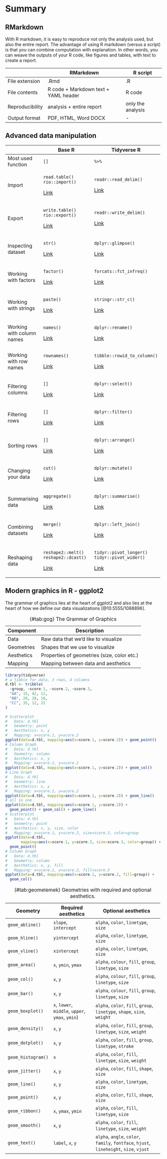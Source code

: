 # Summary

## RMarkdown

With R markdown, it is easy to reproduce not only the analysis used, but also the entire report. The advantage of using R markdown (versus a script) is that you can combine computation with explanation. In other words, you can weave the outputs of your R code, like figures and tables, with text to create a report.

|                 | RMarkdown                            | R script          |
|-----------------|--------------------------------------|-------------------|
| File extension  | .Rmd                                 | .R                |
| File contents   | R code + Markdown text + YAML header | R code            |
| Reproducibility | analysis + entire report             | only the analysis |
| Output format   | PDF, HTML, Word DOCX                 | \-                |

## Advanced data manipulation

+---------------------------+--------------------------------------------------------+------------------------------------------------+
|                           | Base R                                                 | Tidyverse R                                    |
+===========================+========================================================+================================================+
| Most used function        | `[]`                                                   | `%>%`                                          |
+---------------------------+--------------------------------------------------------+------------------------------------------------+
| Import                    | `read.table()` `rio::import()`                         | `readr::read_delim()`                          |
|                           |                                                        |                                                |
|                           | [Link](advanced-data-manipulation.html#br-import)      | [Link](tidyverse-r.html#tr-import)             |
+---------------------------+--------------------------------------------------------+------------------------------------------------+
| Export                    | `write.table()` `rio::export()`                        | `readr::write_delim()`                         |
|                           |                                                        |                                                |
|                           | [Link](advanced-data-manipulation.html#br-export)      | [Link](tidyverse-r.html#tr-export)             |
+---------------------------+--------------------------------------------------------+------------------------------------------------+
| Inspecting dataset        | `str()`                                                | `dplyr::glimpse()`                             |
|                           |                                                        |                                                |
|                           | [Link](advanced-data-manipulation.html#br-inspect)     | [Link](tidyverse-r.html#tr-inspect)            |
+---------------------------+--------------------------------------------------------+------------------------------------------------+
| Working with factors      | `factor()`                                             | `forcats::fct_infreq()`                        |
|                           |                                                        |                                                |
|                           | [Link](advanced-data-manipulation.html#br-factor)      | [Link](tidyverse-r.html#tr-factor)             |
+---------------------------+--------------------------------------------------------+------------------------------------------------+
| Working with strings      | `paste()`                                              | `stringr::str_c()`                             |
|                           |                                                        |                                                |
|                           | [Link](advanced-data-manipulation.html#br-string)      | [Link](tidyverse-r.html#tr-string)             |
+---------------------------+--------------------------------------------------------+------------------------------------------------+
| Working with column names | `names()`                                              | `dplyr::rename()`                              |
|                           |                                                        |                                                |
|                           | [Link](advanced-data-manipulation.html#br-col-names)   | [Link](tidyverse-r.html#tr-col-names)          |
+---------------------------+--------------------------------------------------------+------------------------------------------------+
| Working with row names    | `rownames()`                                           | `tibble::rowid_to_column()`                    |
|                           |                                                        |                                                |
|                           | [Link](advanced-data-manipulation.html#br-row-names)   | [Link](tidyverse-r.html#tr-row-names)          |
+---------------------------+--------------------------------------------------------+------------------------------------------------+
| Filtering columns         | `[]`                                                   | `dplyr::select()`                              |
|                           |                                                        |                                                |
|                           | [Link](advanced-data-manipulation.html#br-filter-cols) | [Link](tidyverse-r.html#tr-filter-cols)        |
+---------------------------+--------------------------------------------------------+------------------------------------------------+
| Filtering rows            | `[]`                                                   | `dplyr::filter()`                              |
|                           |                                                        |                                                |
|                           | [Link](advanced-data-manipulation.html#br-filter-rows) | [Link](tidyverse-r.html#tr-filter-rows)        |
+---------------------------+--------------------------------------------------------+------------------------------------------------+
| Sorting rows              | `[]`                                                   | `dplyr::arrange()`                             |
|                           |                                                        |                                                |
|                           | [Link](advanced-data-manipulation.html#br-sort)        | [Link](tidyverse-r.html#tr-sort)               |
+---------------------------+--------------------------------------------------------+------------------------------------------------+
| Changing your data        | `cut()`                                                | `dplyr::mutate()`                              |
|                           |                                                        |                                                |
|                           | [Link](advanced-data-manipulation.html#br-changing)    | [Link](tidyverse-r.html#tr-changing)           |
+---------------------------+--------------------------------------------------------+------------------------------------------------+
| Summarising data          | `aggregate()`                                          | `dplyr::summarise()`                           |
|                           |                                                        |                                                |
|                           | [Link](advanced-data-manipulation.html#br-summary)     | [Link](tidyverse-r.html#tr-summary)            |
+---------------------------+--------------------------------------------------------+------------------------------------------------+
| Combining datasets        | `merge()`                                              | `dplyr::left_join()`                           |
|                           |                                                        |                                                |
|                           | [Link](advanced-data-manipulation.html#br-joins)       | [Link](tidyverse-r.html#tr-joins)              |
+---------------------------+--------------------------------------------------------+------------------------------------------------+
| Reshaping data            | `reshape2::melt()` `reshape2::dcast()`                 | `tidyr::pivot_longer()` `tidyr::pivot_wider()` |
|                           |                                                        |                                                |
|                           | [Link](advanced-data-manipulation.html#br-reshape)     | [Link](tidyverse-r.html#tr-reshape)            |
+---------------------------+--------------------------------------------------------+------------------------------------------------+

## Modern graphics in R - ggplot2

The grammar of graphics lies at the heart of ggplot2 and also lies at the heart of how we define our data visualizations [@10.5555/1088896].

| Component  | Description                                 |
|------------|---------------------------------------------|
| Data       | Raw data that we'd like to visualize        |
| Geometries | Shapes that we use to visualize             |
| Aesthetics | Properties of geometries (size, color etc.) |
| Mapping    | Mapping between data and aesthetics         |

: (#tab:gog) The Grammar of Graphics

```r
library(tidyverse)
# a tibble for data, 3 rows, 4 columns
d.tbl <- tribble(
  ~group, ~score.1, ~score.2, ~score.3,
  "AA", 15, 42, 12, 
  "BB", 20, 28, 18,
  "CC", 35, 12, 21
)
```


```r
# Scatterplot
#   Data: d.tbl
#   Geometry: point
#   Aesthetics: x, y
#   Mapping: x=score.1, y=score.2
ggplot(data=d.tbl, mapping=aes(x=score.1, y=score.2)) + geom_point()
# Column Graph
#   Data: d.tbl
#   Geometry: column
#   Aesthetics: x, y
#   Mapping: x=score.1, y=score.2
ggplot(data=d.tbl, mapping=aes(x=score.1, y=score.2)) + geom_col()
# Line Graph
#   Data: d.tbl
#   Geometry: line
#   Aesthetics: x, y
#   Mapping: x=score.1, y=score.2
ggplot(data=d.tbl, mapping=aes(x=score.1, y=score.2)) + geom_line()
# all in one
ggplot(data=d.tbl, mapping=aes(x=score.1, y=score.2)) + 
  geom_point() + geom_col() + geom_line()
# Scatterplot
#   Data: d.tbl
#   Geometry: point
#   Aesthetics: x, y, size, color
#   Mapping: x=score.1, y=score.2, size=score.3, color=group
ggplot(data=d.tbl, 
       mapping=aes(x=score.1, y=score.2, size=score.3, color=group)) + 
  geom_point()
# Column Graph
#   Data: d.tbl
#   Geometry: column
#   Aesthetics: x, y, fill
#   Mapping: x=score.1, y=score.2, fill=score.3
ggplot(data=d.tbl, mapping=aes(x=score.1, y=score.2, fill=group)) + 
  geom_col()
```

+--------------------+--------------------------------------------------+-----------------------------------------------------------------------------------------+
| Geometry           | Required aesthetics                              | Optional aesthetics                                                                     |
+====================+==================================================+=========================================================================================+
| `geom_abline()`    | `slope`, `intercept`                             | `alpha`, `color`, `linetype`, `size`                                                    |
+--------------------+--------------------------------------------------+-----------------------------------------------------------------------------------------+
| `geom_hline()`     | `yintercept`                                     | `alpha`, `color`, `linetype`, `size`                                                    |
+--------------------+--------------------------------------------------+-----------------------------------------------------------------------------------------+
| `geom_vline()`     | `xintercept`                                     | `alpha`, `color`, `linetype`, `size`                                                    |
+--------------------+--------------------------------------------------+-----------------------------------------------------------------------------------------+
| `geom_area()`      | `x`, `ymin`, `ymax`                              | `alpha`, `colour`, `fill`, `group`, `linetype`, `size`                                  |
+--------------------+--------------------------------------------------+-----------------------------------------------------------------------------------------+
| `geom_col()`       | `x`, `y`                                         | `alpha`, `colour`, `fill`, `group`, `linetype`, `size`                                  |
+--------------------+--------------------------------------------------+-----------------------------------------------------------------------------------------+
| `geom_bar()`       | `x`, `y`                                         | `alpha`, `colour`, `fill`, `group`, `linetype`, `size`                                  |
+--------------------+--------------------------------------------------+-----------------------------------------------------------------------------------------+
| `geom_boxplot()`   | `x`, `lower`, `middle`, `upper`, `ymax`, `ymin`) | `alpha`, `color`, `fill`, `group`, `linetype`, `shape`, `size`, `weight`                |
+--------------------+--------------------------------------------------+-----------------------------------------------------------------------------------------+
| `geom_density()`   | `x`, `y`                                         | `alpha`, `color`, `fill`, `group`, `linetype`, `size`, `weight`                         |
+--------------------+--------------------------------------------------+-----------------------------------------------------------------------------------------+
| `geom_dotplot()`   | `x`, `y`                                         | `alpha`, `color`, `fill`, `group`, `linetype`, `stroke`                                 |
+--------------------+--------------------------------------------------+-----------------------------------------------------------------------------------------+
| `geom_histogram()` | `x`                                              | `alpha`, `color`, `fill`, `linetype`, `size`, `weight`                                  |
+--------------------+--------------------------------------------------+-----------------------------------------------------------------------------------------+
| `geom_jitter()`    | `x`, `y`                                         | `alpha`, `color`, `fill`, `shape`, `size`                                               |
+--------------------+--------------------------------------------------+-----------------------------------------------------------------------------------------+
| `geom_line()`      | `x`, `y`                                         | `alpha`, `color`, `linetype`, `size`                                                    |
+--------------------+--------------------------------------------------+-----------------------------------------------------------------------------------------+
| `geom_point()`     | `x`, `y`                                         | `alpha`, `color`, `fill`, `shape`, `size`                                               |
+--------------------+--------------------------------------------------+-----------------------------------------------------------------------------------------+
| `geom_ribbon()`    | `x`, `ymax`, `ymin`                              | `alpha`, `color`, `fill`, `linetype`, `size`                                            |
+--------------------+--------------------------------------------------+-----------------------------------------------------------------------------------------+
| `geom_smooth()`    | `x`, `y`                                         | `alpha`, `color`, `fill`, `linetype`, `size`, `weight`                                  |
+--------------------+--------------------------------------------------+-----------------------------------------------------------------------------------------+
| `geom_text()`      | `label`, `x`, `y`                                | `alpha`, `angle`, `color`, `family`, `fontface`, `hjust`, `lineheight`, `size`, `vjust` |
+--------------------+--------------------------------------------------+-----------------------------------------------------------------------------------------+

: (#tab:geomelemek) Geometries with required and optional aesthetics.
